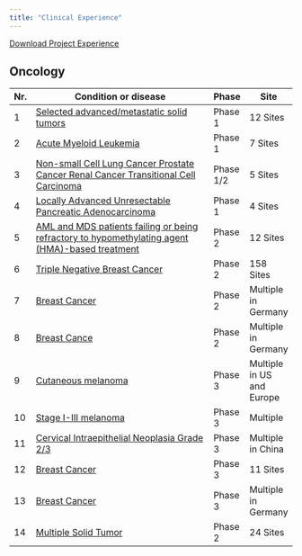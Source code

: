 ```yaml
---
title: "Clinical Experience"
---
```



<a href="Project_Experience.pdf#" class="download" title="Download Project Experience as PDF">Download Project Experience</a>			


## Oncology

|     Nr.    |     Condition   or disease                                                                                                                                          |     Phase          |     Site                         |
|------------|---------------------------------------------------------------------------------------------------------------------------------------------------------------------|--------------------|----------------------------------|
| 1          |     [Selected advanced/metastatic solid tumors](https://clinicaltrials.gov/ct2/show/NCT04234113)                                                                    |     Phase   1      |     12   Sites                   |
| 2          |     [Acute Myeloid Leukemia](https://clinicaltrials.gov/ct2/show/NCT03516760)                                                                                       |     Phase   1      |     7   Sites                    |
| 3          |     [Non-small Cell Lung Cancer     Prostate Cancer     Renal Cancer     Transitional Cell Carcinoma](https://clinicaltrials.gov/ct2/show/NCT03927573)              |     Phase   1/2    |     5   Sites                    |
| 4          |     [Locally Advanced Unresectable Pancreatic Adenocarcinoma](https://www.clinicaltrials.gov/ct2/show/NCT04098432)                                                  |     Phase   1      |     4   Sites                    |
| 5          |     [AML and MDS patients failing or being refractory to   hypomethylating agent (HMA)-based treatment](https://classic.clinicaltrials.gov/ct2/show/NCT05583552)    |     Phase   2      |     12   Sites                   |
| 6          |     [Triple Negative Breast Cancer](https://clinicaltrials.gov/ct2/show/NCT02032277)                                                                                |     Phase   2      |     158   Sites                  |
| 7          |     [Breast Cancer](https://clinicaltrials.gov/ct2/show/NCT02682693?term=GeparX&draw=2&rank=1)                                                                      |     Phase   2      |     Multiple in Germany          |
| 8          |     [Breast Cance](https://clinicaltrials.gov/ct2/show/NCT02685059?term=GeparNuevo&draw=2&rank=1)                                                                   |     Phase   2      |     Multiple in Germany          |
| 9          |     [Cutaneous melanoma](https://www.melagenix.info/about-melagenix)                                                                                                |     Phase   3      |     Multiple in US and Europe    |
| 10         |     [Stage I-III melanoma](https://www.melagenix.info/for-healthcare-professionals)                                                                                 |     Phase   3      |     Multiple                     |
| 11         |     [Cervical Intraepithelial Neoplasia Grade 2/3](https://clinicaltrials.gov/ct2/show/NCT04484415)                                                                 |     Phase   3      |     Multiple in China            |
| 12         |     [Breast Cancer](https://clinicaltrials.gov/ct2/show/NCT01864746)                                                                                                |     Phase   3      |     11 Sites                     |
| 13         |     [Breast Cancer](https://clinicaltrials.gov/ct2/show/NCT02125344?term=GeparOcto&draw=2&rank=1)                                                                   |     Phase   3      |     Multiple in Germany          |
| 14         |     [Multiple Solid Tumor](https://classic.clinicaltrials.gov/ct2/show/NCT03993873)                                                                                 |     Phase   2      |     24 Sites                     |
